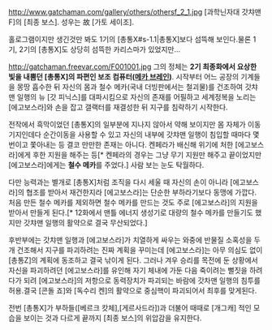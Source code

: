 http://www.gatchaman.com/gallery/others/othersf_2_1.jpg
[과학닌자대 갓챠맨 F]의 [최종 보스]. 성우는 故 [가토 세이조].

홀로그램이지만 생긴것만 봐도 1기의 [총통X#s-1.1|총통X]보다 섬뜩해 보인다.물론 1기, 2기의 [총통X]도 상당히 섬뜩한 카리스마가 있었지만...

http://gatchaman.freevar.com/F001001.jpg
그의 정체는 '''2기 최종화에서 요상한 빛을 내뿜던 [총통X]의 파편인 보조 컴퓨터([[메카 브레인]])'''. 시작부터 어느 공장의 기계들을 몽땅 흡수한 뒤 자신의 몸과 철수 메카(국내 더빙판에서는 철괴물)를 건조하여 갓챠맨 일행의 뉴 [갓 피닉스]를 대파시킴으로 자신의 존재를 어필하고 세계정복을 노리는 [에고보스라]와 손을 잡고 갤랙터를 재결성한 뒤 지구를 침략하기 시작한다.

전작에서 흑막이었던 [총통X]의 일부분에 지나지 않아서 약해 보이지만 몸 자체가 이동기지인데다 순간이동을 사용할 수 있고 자신의 내부에 갓챠맨 일행이 침입할 때마다 몇 번이고 쫓아내는 등 결코 만만한 존재는 아니다. 켄페라가 배신해 위기에 처한 [에고보스라]에게 후한 지원을 해주는 등[* 켄페라의 경우는 그냥 무기 지원만 해주고 끝이었지만 [에고보스라]에게는 '''철수 메카'''를 주었다.] 사람 보는 눈도 탁월하다.

다만 능력과는 별개로 [총통X]처럼 조직을 다시 세울 때 자신의 손이 아니라 [에고보스라]의 협조를 받아서 재건한지라 [에고보스라]는 단순한 부하라기보다 동맹에 가깝다. 처음 만든 철수 메카를 제외하면 철수 메카를 만드는 것도 주로 [에고보스라]의 지원을 받아서 만들게 된다.[* 12화에서 맨틀 에너지 생성기로 대량의 철수 메카를 만들기도 했지만 갓챠맨 일행의 활약으로 결국 무산되었다.]

후반부에는 갓챠맨 일행과 [에고보스라]가 치열하게 싸우는 와중에 반물질 소혹성을 두 개 건조해서 지구를 파괴하려는 진짜 계획을 꾸미는데 [에고보스라]는 아무 의심도 없이 [총통Z]의 계획에 동조하고 결국 낚이게 된다. 그러나 겨우 승리를 목전에 둔 상황에서 자신을 파괴하려던 [에고보스라]를  유인해 자기 체내에 가둔 다음 죽이려는 뻘짓을 하려다가 되려 [에고보스라]의 저항으로 동력장치가 파괴되는 바람에 갓차맨 일행의 침투를 허용.결국 [콘돌 죠]와 [독수리 켄]의 활약으로 중심핵이 파괴되어서 최후를 맞게된다.

전번 [총통X]가 부하들([베르크 캇체],[게르사드라])과 더불어 때때로 [개그캐] 적인 모습을 보이는 것과 다르게 끝까지 [최종 보스]의 위압감을 유지한다.
